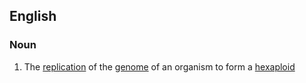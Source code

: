 ==English==

===Noun===
{{en-noun|-}}

# {{context|biology}} The [[replication]] of the [[genome]] of an organism to form a [[hexaploid]]